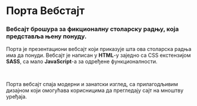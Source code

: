 
# Порта Вебстајт

### Вебсајт брошура за фикционалну столарску радњу, која представља њену понуду.

<HeroImage image={PortaImg} title="Порта Вебсајт" />

Порта је презентациони вебсајт који приказује шта ова столарска радња има да понуди. Вебсајт је написан у **HTML**-у заједно са CSS екстензијом **SASS**, са мало **JavaScript**-а за одређене функционалности.

<br />

Порта вебсајт спаја модерни и занатски изглед, са прилагодљивим дизајном који омогућава корисницима да прегледају сајт на мноштву уређаја.

<br />
<br />

<EntirePageImage image={PortaEntirePageImg} alt="Цела страница" />

<br />
